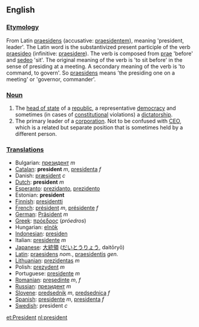 ==English==

===[[Etymology]]===

From Latin [[praesidens]] (accusative: [[praesidentem]]), meaning 'president, leader'. The Latin word is the substantivized present participle of the verb [[praesideo]] (infinitive: [[praesidere]]).  The verb is composed from [[prae]] 'before' and [[sedeo]] 'sit'. The original meaning of the verb is 'to sit before' in the sense of presiding at a meeting. A secondary meaning of the verb is 'to command, to govern'. So [[praesidens]] means 'the presiding one on a meeting' or 'governor, commander'.

===[[Noun]]===

#The [[head of state]] of a [[republic]], a representative [[democracy]] and sometimes (in cases of [[constitutional]] violations) a [[dictatorship]].
#The primary leader of a [[corporation]].  Not to be confused with [[CEO]], which is a related but separate position that is sometimes held by a different person.

===[[Translation]]s===

*Bulgarian: [[президент]] ''m''
*[[Catalan]]: '''president''' ''m'', [[presidenta]] ''f''
*Danish: [[præsident]] ''c''
*[[Dutch]]: '''president''' ''m''
*[[Esperanto]]: [[prezidanto]], [[prezidento]]
*Estonian: '''president''' 
*[[Finnish]]: [[presidentti]]
*[[French]]: [[président]] ''m'', [[présidente]] ''f''
*[[German]]: [[Präsident]] ''m''
*[[Greek]]: [[πρόεδρος]] (''próedros'')
*Hungarian: [[elnök]]
*[[Indonesian]]: [[presiden]]
*Italian: [[presidente]] ''m''
*[[Japanese]]: [[大統領]] ([[だいとうりょう]], daitōryō)
*[[Latin]]: [[praesidens]] ''nom.'', [[praesidentis]] ''gen.''
*[[Lithuanian]]: [[prezidentas]] ''m''
*Polish: [[prezydent]] ''m''
*Portuguese: [[presidente]] ''m''
*[[Romanian]]: [[preşedinte]] ''m'', ''f''
*[[Russian]]: [[президент]] ''m''
*[[Slovene]]: [[predsednik]] ''m'', [[predsednica]] ''f''
*[[Spanish]]: [[presidente]] ''m'', [[presidenta]] ''f''
*[[Swedish]]: president ''c''

[[et:President]]
[[nl:president]]